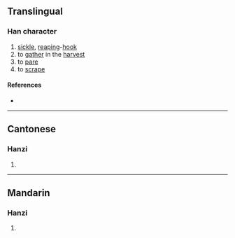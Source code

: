 {{character info/new}}
==Translingual==

===Han character===
{{Han char|rn=18|rad=刀|as=03|sn=5|four=|canj=MLN|ids=⿰工刂}}

# [[sickle]], [[reaping]]-[[hook]]
# to [[gather]] in the [[harvest]]
# to [[pare]]
# to [[scrape]]

====References====
* {{Han ref|kx=0136.150|hdz=10324.010|uh=34DA|ud=13530}}

----

==Cantonese==

===Hanzi===
{{yue-hanzi|jyut=[[geoi6]], [[gung1]], [[kung4]]|y=geui6, gung1, kung4}}

# {{defn|lang=yue|sort=刀03}}

----

==Mandarin==

===Hanzi===
{{cmn-hanzi|pin=[[gōng]] ([[gong1]])|wg=kung<sup>1</sup>}}

# {{defn|lang=cmn|sort=刀03}}